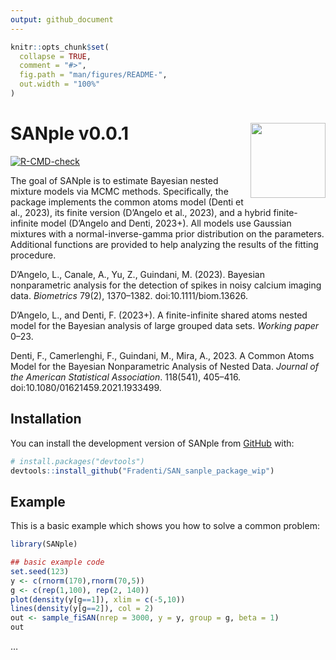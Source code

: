 ```yaml
---
output: github_document
---
```


<!-- README.md is generated from README.Rmd. Please edit that file -->

```r
knitr::opts_chunk$set(
  collapse = TRUE,
  comment = "#>",
  fig.path = "man/figures/README-",
  out.width = "100%"
)
```

# SANple v0.0.1 <img src="man/figures/sanple_draft.png" align="right" width="120" />

<!-- badges: start -->
[![R-CMD-check](https://github.com/laura-dangelo/SANple/actions/workflows/R-CMD-check.yaml/badge.svg)](https://github.com/laura-dangelo/SANple/actions/workflows/R-CMD-check.yaml)
<!-- badges: end -->

The goal of SANple is to estimate Bayesian nested mixture models via MCMC methods. Specifically, the package implements the common atoms model (Denti et al., 2023), its finite version (D'Angelo et al., 2023), and a hybrid finite-infinite model (D'Angelo and Denti, 2023+). All models use Gaussian mixtures with a normal-inverse-gamma prior distribution on the parameters. Additional functions are provided to help analyzing the results of the fitting procedure.

D’Angelo, L., Canale, A., Yu, Z., Guindani, M. (2023). Bayesian nonparametric analysis for the detection of spikes in noisy calcium imaging data. *Biometrics* 79(2), 1370--1382. doi:10.1111/biom.13626.

D’Angelo, L., and Denti, F. (2023+). A finite-infinite shared atoms nested model for the Bayesian analysis of large grouped data sets. *Working paper* 0--23.

Denti, F., Camerlenghi, F., Guindani, M., Mira, A., 2023. A Common Atoms Model for the Bayesian Nonparametric Analysis of Nested Data. *Journal of the American Statistical Association*. 118(541), 405--416. doi:10.1080/01621459.2021.1933499.

## Installation

You can install the development version of SANple from [GitHub](https://github.com/) with:

``` r
# install.packages("devtools")
devtools::install_github("Fradenti/SAN_sanple_package_wip")
```

## Example

This is a basic example which shows you how to solve a common problem:

```r
library(SANple)

## basic example code
set.seed(123)
y <- c(rnorm(170),rnorm(70,5))
g <- c(rep(1,100), rep(2, 140))
plot(density(y[g==1]), xlim = c(-5,10))
lines(density(y[g==2]), col = 2)
out <- sample_fiSAN(nrep = 3000, y = y, group = g, beta = 1)
out 
```

...
